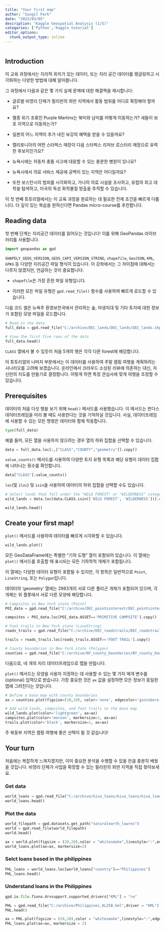 ```yaml
---
title: "Your first map"
author: "Sungil Park"
date: "2023/03/05"
description: "Kaggle Geospatial Analysis (1/5)"
categories: ['Python','Kaggle tutorial']
editor_options: 
  chunk_output_type: inline
---
```


```r

```

## Introduction

이 교육 과정에서는 지리적 위치가 있는 데이터, 또는 지리 공간 데이터를 랭글링하고 시각화하는 다양한 방법에 대해 알아봅니다.

그 과정에서 다음과 같은 몇 가지 실제 문제에 대한 해결책을 제시합니다:

-   글로벌 비영리 단체가 필리핀의 외딴 지역에서 활동 범위를 어디로 확장해야 할까요?

-   멸종 위기 조류인 Purple Martins는 북미와 남미를 어떻게 이동하는가? 새들이 보호 지역으로 이동하는가?

-   일본의 어느 지역이 추가 내진 보강의 혜택을 받을 수 있을까요?

-   캘리포니아의 어떤 스타벅스 매장이 다음 스타벅스 리저브 로스터리 매장으로 유력한 후보지인가요?

-   뉴욕시에는 자동차 충돌 사고에 대응할 수 있는 충분한 병원이 있나요?

-   뉴욕시에서 의료 서비스 제공에 공백이 있는 지역은 어디일까요?

-   또한 보스턴시의 범죄를 시각화하고, 가나의 의료 시설을 조사하고, 유럽의 최고 대학을 탐색하고, 미국의 독성 화학물질 방출을 추적할 수 있습니다.

이 첫 번째 튜토리얼에서는 이 교육 과정을 완료하는 데 필요한 전제 조건을 빠르게 다룹니다. 더 깊이 있는 복습을 원하신다면 Pandas micro-course를 추천합니다.

## Reading data

첫 번째 단계는 지리공간 데이터를 읽어오는 것입니다! 이를 위해 GeoPandas 라이브러리를 사용합니다.

```python
import geopandas as gpd
```

`SHAPELY_GEOS_VERSION`, `GEOS_CAPI_VERSION_STRING`, `shapefile`, `GeoJSON`, `KML`, `GPKG` 등 다양한 지리공간 파일 형식이 있습니다. 이 강좌에서는 그 차이점에 대해서는 다루지 않겠지만, 언급하는 것이 중요합니다:

-   `shapefile`은 가장 흔한 파일 유형입니다.

-   이러한 모든 파일 유형은 `gpd.read_file()` 함수를 사용하여 빠르게 로드할 수 있습니다.

다음 코드 셀은 뉴욕주 환경보전국에서 관리하는 숲, 야생지대 및 기타 토지에 대한 정보가 포함된 모양 파일을 로드합니다.

```python
# Read in the data
full_data = gpd.read_file("C:/archive/DEC_lands/DEC_lands/DEC_lands.shp")

# View the first five rows of the data
full_data.head()
```

`CLASS` 열에서 볼 수 있듯이 처음 5개의 행은 각각 다른 forest에 해당합니다.

이 튜토리얼의 나머지 부분에서는 이 데이터를 사용하여 주말 캠핑 여행을 계획하려는 시나리오를 고려해 보겠습니다. 온라인에서 크라우드 소싱된 리뷰에 의존하는 대신, 자신만의 지도를 만들기로 결정합니다. 이렇게 하면 특정 관심사에 맞게 여행을 조정할 수 있습니다.

## Prerequisites

데이터의 처음 다섯 행을 보기 위해 `head()` 메서드를 사용했습니다. 이 메서드는 판다스 데이터프레임을 미리 볼 때도 사용한다는 것을 기억하실 것입니다. 사실, 데이터프레임에 사용할 수 있는 모든 명령은 데이터와 함께 작동합니다.

```python
type(full_data)
```

예를 들어, 모든 열을 사용하지 않으려는 경우 열의 하위 집합을 선택할 수 있습니다.

```python
data = full_data.loc[:,["CLASS","COUNTY","geometry"]].copy()
```

`value_counts()` 메서드를 사용하여 다양한 토지 유형 목록과 해당 유형이 데이터 집합에 나타나는 횟수를 확인합니다.

```python
data["CLASS"].value_counts()
```

`loc`(및 `iloc`) 및 `isin`을 사용하여 데이터의 하위 집합을 선택할 수도 있습니다.

```python
# Select lands that fall under the "WILD FOREST" or "WILDERNESS" category
wild_lands = data.loc[data.CLASS.isin(['WILD FOREST', 'WILDERNESS'])].copy()

wild_lands.head()
```

## Create your first map!

`plot()` 메서드를 사용하여 데이터를 빠르게 시각화할 수 있습니다.

```python
wild_lands.plot()
```

모든 GeoDataFrame에는 특별한 "기하 도형" 열이 포함되어 있습니다. 이 열에는 `plot()` 메서드를 호출할 때 표시되는 모든 기하학적 개체가 포함됩니다.

이 열에는 다양한 데이터 유형이 포함될 수 있지만, 각 항목은 일반적으로 `Point`, `LineString`, 또는 `Polygon`입니다.

데이터의 'geometry' 열에는 2983개의 서로 다른 폴리곤 개체가 포함되어 있으며, 각 개체는 위 플롯에서 서로 다른 모양에 해당합니다.

```python
# Campsites in New York state (Point)
POI_data = gpd.read_file("C:/archive/DEC_pointsinterest/DEC_pointsinterest/Decptsofinterest.shp")

campsites = POI_data.loc[POI_data.ASSET=='PRIMITIVE CAMPSITE'].copy()

# Foot trails in New York state (LineString)
roads_trails = gpd.read_file("C:/archive/DEC_roadstrails/DEC_roadstrails/Decroadstrails.shp")

trails = roads_trails.loc[roads_trails.ASSET=='FOOT TRAIL'].copy()

# County boundaries in New York state (Polygon)
counties = gpd.read_file("C:/archive/NY_county_boundaries/NY_county_boundaries/NY_county_boundaries.shp")
```

다음으로, 네 개의 지리 데이터프레임으로 맵을 만듭니다.

`plot()` 메서드는 모양을 사용자 지정하는 데 사용할 수 있는 몇 가지 매개 변수를 (optional) 입력으로 받습니다. 가장 중요한 것은 `ax` 값을 설정하면 모든 정보가 동일한 맵에 그려진다는 것입니다.

```python
# Define a base map with county boundaries
ax = counties.plot(figsize=(10,10), color='none', edgecolor='gainsboro', zorder=3)

# Add wild lands, campsites, and foot trails to the base map
wild_lands.plot(color='lightgreen', ax=ax)
campsites.plot(color='maroon', markersize=2, ax=ax)
trails.plot(color='black', markersize=1, ax=ax)
```

주 북동부 지역은 캠핑 여행에 좋은 선택이 될 것 같습니다!

## Your turn

처음에는 복잡하게 느껴지겠지만, 이미 중요한 분석을 수행할 수 있을 만큼 충분히 배웠을 것입니다. 비영리 단체가 사업을 확장할 수 있는 필리핀의 외딴 지역을 직접 찾아보세요.

### Get data

```python
world_loans = gpd.read_file("C:/archive/kiva_loans/kiva_loans/kiva_loans.shp")
world_loans.head()
```

### Plot the data

```python
world_filepath = gpd.datasets.get_path("naturalearth_lowres")
world = gpd.read_file(world_filepath)
world.head()
```

```python
ax = world.plot(figsize = (20,20),color = "whitesmoke",linestyle=":",edgecolor = "black")
world_loans.plot(ax=ax, markersize=2)
```

### Selct loans based in the philippines

```python
PHL_loans = world_loans.loc[world_loans["country"]=="Philippines"]
PHL_loans.head()
```

### Understand loans in the Philippines

```python
gpd.io.file.fiona.drvsupport.supported_drivers["KML"] = "rw"

PHL = gpd.read_file("C:/archive/Philippines_AL258.kml",driver = "KML")
PHL.head()
```

```python
ax = PHL.plot(figsize = (20,20),color = "whitesmoke",linestyle=":",edgecolor = "lightgray")
PHL_loans.plot(ax=ax, markersize = 2)
```
